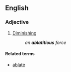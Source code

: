 ==English==

===Adjective===
{{en-adj}}

# {{lb|en|obsolete}} [[diminishing|Diminishing]]
#: ''an '''ablatitious''' force''
#: {{rfquotek|Sir J. Herschel}}

====Related terms====
* [[ablate]]